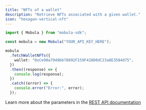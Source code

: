 ```yaml
---
title: "NFTs of a wallet"
description: "Retrieve NFTs associated with a given wallet."
icon: "hexagon-vertical-nft"
---
```


```typescript
import { Mobula } from "mobula-sdk";

const mobula = new Mobula("YOUR_API_KEY_HERE");

mobula
  .fetchWalletNFTs({
    wallet: "0xCe90a7949bb78892F159F428D0dC23a8E3584d75",
  })
  .then((response) => {
    console.log(response);
  })
  .catch((error) => {
    console.error("Error:", error);
  });
```

Learn more about the parameters in the [REST API documentation](/rest-api-reference/endpoint/wallet-nfts)
